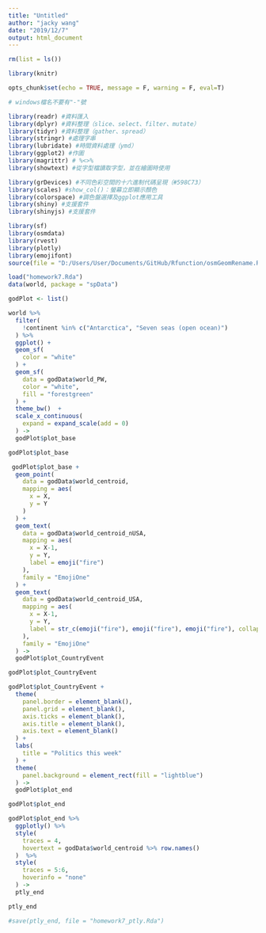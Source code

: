 ```yaml
---
title: "Untitled"
author: "jacky wang"
date: "2019/12/7"
output: html_document
---
```


```r

rm(list = ls())

library(knitr)

opts_chunk$set(echo = TRUE, message = F, warning = F, eval=T)

# windows檔名不要有"-"號

```

```r

library(readr) #資料匯入
library(dplyr) #資料整理（slice、select、filter、mutate）
library(tidyr) #資料整理（gather、spread）
library(stringr) #處理字串
library(lubridate) #時間資料處理（ymd）
library(ggplot2) #作圖
library(magrittr) # %<>%
library(showtext) #從字型檔讀取字型，並在繪圖時使用

library(grDevices) #不同色彩空間的十六進制代碼呈現（#598C73）
library(scales) #show_col()：螢幕立即顯示顏色
library(colorspace) #調色盤選擇及ggplot應用工具
library(shiny) #支援套件
library(shinyjs) #支援套件

library(sf)
library(osmdata)
library(rvest)
library(plotly)
library(emojifont)
source(file = "D:/Users/User/Documents/GitHub/Rfunction/osmGeomRename.R")

```



```r

load("homework7.Rda")
data(world, package = "spData")

godPlot <- list()

world %>% 
  filter(
    !continent %in% c("Antarctica", "Seven seas (open ocean)") 
  ) %>%
  ggplot() + 
  geom_sf(
    color = "white"
  ) + 
  geom_sf(
    data = godData$world_PW, 
    color = "white", 
    fill = "forestgreen"
  ) + 
  theme_bw()  + 
  scale_x_continuous(
    expand = expand_scale(add = 0)
  ) -> 
  godPlot$plot_base

godPlot$plot_base

```

```r

 godPlot$plot_base + 
  geom_point(
    data = godData$world_centroid, 
    mapping = aes(
      x = X, 
      y = Y
    )
  ) + 
  geom_text(
    data = godData$world_centroid_nUSA, 
    mapping = aes(
      x = X-1, 
      y = Y, 
      label = emoji("fire")
    ), 
    family = "EmojiOne"
  ) + 
  geom_text(
    data = godData$world_centroid_USA, 
    mapping = aes(
      x = X-1, 
      y = Y, 
      label = str_c(emoji("fire"), emoji("fire"), emoji("fire"), collapse = "")
    ), 
    family = "EmojiOne"
  ) -> 
  godPlot$plot_CountryEvent

godPlot$plot_CountryEvent

```

```r

godPlot$plot_CountryEvent + 
  theme(
    panel.border = element_blank(), 
    panel.grid = element_blank(), 
    axis.ticks = element_blank(), 
    axis.title = element_blank(), 
    axis.text = element_blank()
  ) + 
  labs(
    title = "Politics this week"
  ) + 
  theme(
    panel.background = element_rect(fill = "lightblue")
  ) -> 
  godPlot$plot_end

godPlot$plot_end

```

```r

godPlot$plot_end %>% 
  ggplotly() %>% 
  style(
    traces = 4, 
    hovertext = godData$world_centroid %>% row.names()
  )  %>% 
  style(
    traces = 5:6, 
    hoverinfo = "none"
  ) -> 
  ptly_end

ptly_end

#save(ptly_end, file = "homework7_ptly.Rda")

```



